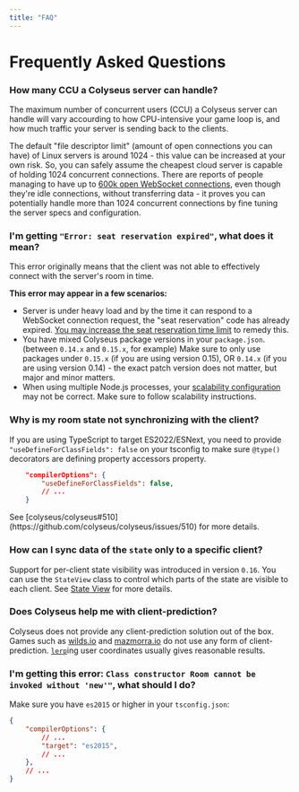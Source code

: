 ```yaml
---
title: "FAQ"
---
```


# Frequently Asked Questions

### How many CCU a Colyseus server can handle?

The maximum number of concurrent users (CCU) a Colyseus server can handle will vary accourding to how CPU-intensive your game loop is, and how much traffic your server is sending back to the clients.

The default "file descriptor limit" (amount of open connections you can have) of Linux servers is around 1024 - this value can be increased at your own risk. So, you can safely assume the cheapest cloud server is capable of holding 1024 concurrent connections. There are reports of people managing to have up to [600k open WebSocket connections](https://blog.jayway.com/2015/04/13/600k-concurrent-websocket-connections-on-aws-using-node-js/), even though they're idle connections, without transferring data - it proves you can potentially handle more than 1024 concurrent connections by fine tuning the server specs and configuration.

### I'm getting `"Error: seat reservation expired"`, what does it mean?

This error originally means that the client was not able to effectively connect with the server's room in time.

**This error may appear in a few scenarios:**

- Server is under heavy load and by the time it can respond to a WebSocket connection request, the "seat reservation" code has already expired. [You may increase the seat reservation time limit](/server/room/#setseatreservationtime-seconds) to remedy this.
- You have mixed Colyseus package versions in your `package.json`. (between `0.14.x` and `0.15.x`, for example)
  Make sure to only use packages under `0.15.x` (if you are using version 0.15),
  OR `0.14.x` (if you are using version 0.14) - the exact patch version does not
  matter, but major and minor matters.
- When using multiple Node.js processes, your [scalability configuration](/deployment/scalability) may not be correct. Make sure to follow scalability instructions.

### Why is my room state not synchronizing with the client?

If you are using TypeScript to target ES2022/ESNext, you need to provide `"useDefineForClassFields": false` on your tsconfig to make sure `@type()` decorators are defining property accessors property.

```json filename="tsconfig.json"
    "compilerOptions": {
        "useDefineForClassFields": false,
        // ...
    }
```

<Callout type="info">
    See [colyseus/colyseus#510](https://github.com/colyseus/colyseus/issues/510) for more details.
</Callout>

### How can I sync data of the `state` only to a specific client?

Support for per-client state visibility was introduced in version `0.16`. You can use the `StateView` class to control which parts of the state are visible to each client. See [State View](/state/view) for more details.

### Does Colyseus help me with client-prediction?

Colyseus does not provide any client-prediction solution out of the box. Games such as [wilds.io](http://wilds.io/) and [mazmorra.io](https://mazmorra.io/) do not use any form of client-prediction. [`lerp`](http://gamestd.io/mathf/globals.html#lerp)ing user coordinates usually gives reasonable results.

### I'm getting this error: `Class constructor Room cannot be invoked without 'new'"`, what should I do?

Make sure you have `es2015` or higher in your `tsconfig.json`:

```json filename="tsconfig.json"
{
    "compilerOptions": {
        // ...
        "target": "es2015",
        // ...
    },
    // ...
}
```
